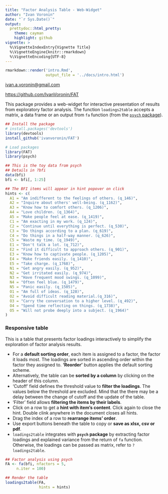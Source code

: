 ```yaml
---
title: "Factor Analysis Table - Web-Widget"
author: "Ivan Voronin"
date: "`r Sys.Date()`"
output:
  prettydoc::html_pretty:
    theme: cayman
    highlight: github
vignette: >
  %\VignetteIndexEntry{Vignette Title}
  %\VignetteEngine{knitr::rmarkdown}
  %\VignetteEncoding{UTF-8}
---
```


```r
rmarkdown::render('intro.Rmd',
                  output_file = '../docs/intro.html')
```

[ivan.a.voronin@gmail.com](mailto:ivan.a.voronin@gmail.com)

[https://github.com/IvanVoronin/FAT](https://github.com/IvanVoronin/FAT)

This package provides a web-widget for interactive presentation of results from
exploratory factor analysis. The function `loadings2table` accepts a matrix, a
data frame or an output from `fa` function (from the 
[`psych` package](https://cran.r-project.org/web/packages/psych/index.html)).

```r
## Install the package
# install.packages('devtools')
library(devtools)
install_github('ivanvoronin/FAT')
```

```r
# Load packages
library(FAT)
library(psych)
```

```r
## This is the toy data from psych
## Details in ?bfi
data(bfi)
bfi <- bfi[, 1:25]

## The BFI items will appear in hint popover on click
hints <- c(
  A1 = "Am indifferent to the feelings of others. (q_146)",
  A2 = "Inquire about others' well-being. (q_1162)",
  A3 = "Know how to comfort others. (q_1206)",
  A4 = "Love children. (q_1364)",
  A5 = "Make people feel at ease. (q_1419)",
  C1 = "Am exacting in my work. (q_124)",
  C2 = "Continue until everything is perfect. (q_530)",
  C3 = "Do things according to a plan. (q_619)",
  C4 = "Do things in a half-way manner. (q_626)",
  C5 = "Waste my time. (q_1949)",
  E1 = "Don't talk a lot. (q_712)",
  E2 = "Find it difficult to approach others. (q_901)",
  E3 = "Know how to captivate people. (q_1205)",
  E4 = "Make friends easily. (q_1410)",
  E5 = "Take charge. (q_1768)",
  N1 = "Get angry easily. (q_952)",
  N2 = "Get irritated easily. (q_974)",
  N3 = "Have frequent mood swings. (q_1099)",
  N4 = "Often feel blue. (q_1479)",
  N5 = "Panic easily. (q_1505)",
  O1 = "Am full of ideas. (q_128)",
  O2 = "Avoid difficult reading material.(q_316)",
  O3 = "Carry the conversation to a higher level. (q_492)",
  O4 = "Spend time reflecting on things. (q_1738)",
  O5 = "Will not probe deeply into a subject. (q_1964)"
)
```

<div class="alert alert-info">
<h3 class="alert-heading" style="color:inherit">Responsive table</h4>
This is a table that presents factor loadings interactively to simplify the
exploration of factor analysis results.

- For a __default sorting order__, each item is assigned to a factor, the factor it
loads most. The loadings are sorted in ascending order within the factor they 
assigned to. __'Reorder'__ button applies the default sorting scheme.
- Alternatively, the table can be __sorted by a column__ by clicking on the header
of this column.
- 'Cutoff' field defines the threshold value to __filter the loadings__. The 
values below the threshold are excluded. Mind that the there may be a delay 
between the change of cutoff and the update of the table.
- 'Filter' field allows __filtering the items by their labels__.
- Click on a row to get a __hint with item's content__. 
Click again to close the hint. Double clink anywhere in the document closes all 
hints.
- Drag the index of a row to __rearrange items' order__.
- Use export buttons beneath the table to copy or __save as xlsx, csv or 
pdf__.
- `loadings2table` integrates with __`psych` package__ by extracting factor
loadings and explained variance from the return of `fa` function. Otherwise, the
loadings can be passed as matrix, refer to `?loadings2table`.
</div>

```r
## Factor analysis using psych
FA <- fa(bfi, nfactors = 5,
     n.iter = 100)

## Render the table
loadings2table(FA, 
               hints = hints)
```


